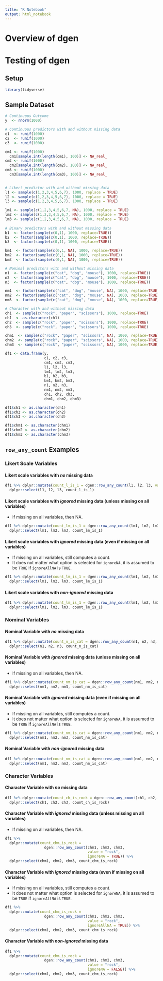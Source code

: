```yaml
---
title: "R Notebook"
output: html_notebook
---
```


# Overview of dgen
    

# Testing of dgen

## Setup
```r
library(tidyverse)
```

## Sample Dataset

```r
# Continuous Outcome
y  <- rnorm(1000)

# Continuous predictors with and without missing data
c1  <- runif(1000)
c2  <- runif(1000)
c3  <- runif(1000)

cm1 <- runif(1000)
  cm1[sample.int(length(cm1), 100)] <- NA_real_
cm2 <- runif(1000)
  cm2[sample.int(length(cm2), 100)] <- NA_real_
cm3 <- runif(1000)
  cm3[sample.int(length(cm3), 100)] <- NA_real_

  
# Likert predictor with and without missing data
l1 <- sample(c(1,2,3,4,5,6,7), 1000, replace = TRUE)
l2 <- sample(c(1,2,3,4,5,6,7), 1000, replace = TRUE)
l3 <- sample(c(1,2,3,4,5,6,7), 1000, replace = TRUE)

lm1 <- sample(c(1,2,3,4,5,6,7, NA), 1000, replace = TRUE)
lm2 <- sample(c(1,2,3,4,5,6,7, NA), 1000, replace = TRUE)
lm3 <- sample(c(1,2,3,4,5,6,7, NA), 1000, replace = TRUE)
  
# Binary predictors with and without missing data  
b1  <- factor(sample(c(0,1), 1000, replace=TRUE))
b2  <- factor(sample(c(0,1), 1000, replace=TRUE))
b3  <- factor(sample(c(0,1), 1000, replace=TRUE))

bm1  <- factor(sample(c(0,1, NA), 1000, replace=TRUE))
bm2  <- factor(sample(c(0,1, NA), 1000, replace=TRUE))
bm3  <- factor(sample(c(0,1, NA), 1000, replace=TRUE))

# Nominal predictors with and without missing data
n1  <- factor(sample(c("cat", "dog", "mouse"), 1000, replace=TRUE))
n2  <- factor(sample(c("cat", "dog", "mouse"), 1000, replace=TRUE))
n3  <- factor(sample(c("cat", "dog", "mouse"), 1000, replace=TRUE))

nm1  <- factor(sample(c("cat", "dog", "mouse", NA), 1000, replace=TRUE))
nm2  <- factor(sample(c("cat", "dog", "mouse", NA), 1000, replace=TRUE))
nm3  <- factor(sample(c("cat", "dog", "mouse", NA), 1000, replace=TRUE))

# Character with and without missing data
ch1  <- sample(c("rock", "paper", "scissors"), 1000, replace=TRUE)
ch1  <- as.character(ch1)
ch2  <- sample(c("rock", "paper", "scissors"), 1000, replace=TRUE)
ch3  <- sample(c("rock", "paper", "scissors"), 1000, replace=TRUE)

chm1  <- sample(c("rock", "paper", "scissors", NA), 1000, replace=TRUE)
chm2  <- sample(c("rock", "paper", "scissors", NA), 1000, replace=TRUE)
chm3  <- sample(c("rock", "paper", "scissors", NA), 1000, replace=TRUE)

df1 <- data.frame(y, 
                  c1, c2, c3, 
                  cm1, cm2, cm3, 
                  l1, l2, l3,
                  lm1, lm2, lm3,
                  b1, b2, b3, 
                  bm1, bm2, bm3, 
                  n1, n2, n3,
                  nm1, nm2, nm3,
                  ch1, ch2, ch3,
                  chm1, chm2, chm3)

df1$ch1 <- as.character(ch1)
df1$ch2 <- as.character(ch2)
df1$ch3 <- as.character(ch3)

df1$chm1 <- as.character(chm1)
df1$chm2 <- as.character(chm2)
df1$chm3 <- as.character(chm3)
```

## `row_any_count` Examples

### Likert Scale Variables

#### Likert scale variables with *no* missing data

```r
df1 %>% dplyr::mutate(count_l_is_1 = dgen::row_any_count(l1, l2, l3, value = "1")) %>% 
  dplyr::select(l1, l2, l3, count_l_is_1)
```

#### Likert scale variables with *ignored* missing data (unless missing on all variables)

*  If missing on all variables, then NA.


```r
df1 %>% dplyr::mutate(count_lm_is_1 = dgen::row_any_count(lm1, lm2, lm3, value = "1", ignoreNA = TRUE)) %>% 
  dplyr::select(lm1, lm2, lm3, count_lm_is_1)
```

#### Likert scale variables with *ignored* missing data (even if missing on all variables)

*  If missing on all variables, still computes a count.
*  It does not matter what option is selected for `ignoreNA`, it is assumed 
to be `TRUE` if `ignoreAllNA` is `TRUE`.

```r
df1 %>% dplyr::mutate(count_lm_is_1 = dgen::row_any_count(lm1, lm2, lm3, value = "1", ignoreNA = TRUE, ignoreAllNA = TRUE)) %>% 
  dplyr::select(lm1, lm2, lm3, count_lm_is_1)
```

#### Likert scale variables with *non-ignored* missing data


```r
df1 %>% dplyr::mutate(count_lm_is_1 = dgen::row_any_count(lm1, lm2, lm3, value = "1", ignoreNA = FALSE)) %>% 
  dplyr::select(lm1, lm2, lm3, count_lm_is_1)
```


### Nominal Variables

#### Nominal Variable with *no* missing data

```r
df1 %>% dplyr::mutate(count_n_is_cat = dgen::row_any_count(n1, n2, n3, value = "cat")) %>% 
  dplyr::select(n1, n2, n3, count_n_is_cat)
```

#### Nominal Variable with *ignored* missing data (unless missing on all variables)

*  If missing on all variables, then NA.

```r
df1 %>% dplyr::mutate(count_nm_is_cat = dgen::row_any_count(nm1, nm2, nm3, value = "cat", ignoreNA = TRUE)) %>% 
  dplyr::select(nm1, nm2, nm3, count_nm_is_cat)
```


#### Nominal Variable with *ignored* missing data (even if missing on all variables)

*  If missing on all variables, still computes a count.
*  It does not matter what option is selected for `ignoreNA`, it is assumed 
to be `TRUE` if `ignoreAllNA` is `TRUE`.

```r
df1 %>% dplyr::mutate(count_nm_is_cat = dgen::row_any_count(nm1, nm2, nm3, value = "cat", ignoreAllNA = TRUE)) %>% 
  dplyr::select(nm1, nm2, nm3, count_nm_is_cat)
```


#### Nominal Variable with *non-ignored* missing data

```r
df1 %>% dplyr::mutate(count_nm_is_cat = dgen::row_any_count(nm1, nm2, nm3, value = "cat", ignoreNA = FALSE, ignoreallNA = FALSE)) %>% 
  dplyr::select(nm1, nm2, nm3, count_nm_is_cat)
```

### Character Variables

#### Character Variable with *no* missing data

```r
df1 %>% dplyr::mutate(count_ch_is_rock = dgen::row_any_count(ch1, ch2, ch3, value = "rock")) %>% 
  dplyr::select(ch1, ch2, ch3, count_ch_is_rock)
```

#### Character Variable with *ignored* missing data (unless missing on all variables)

*  If missing on all variables, then NA.

```r
df1 %>% 
  dplyr::mutate(count_chm_is_rock = 
                  dgen::row_any_count(chm1, chm2, chm3, 
                                      value = "rock", 
                                      ignoreNA = TRUE)) %>% 
  dplyr::select(chm1, chm2, chm3, count_chm_is_rock)
```

#### Character Variable with *ignored* missing data (even if missing on all variables)

*  If missing on all variables, still computes a count.
*  It does not matter what option is selected for `ignoreNA`, it is assumed 
to be `TRUE` if `ignoreAllNA` is `TRUE`.

```r
df1 %>% 
  dplyr::mutate(count_chm_is_rock = 
                  dgen::row_any_count(chm1, chm2, chm3, 
                                      value = "rock", 
                                      ignoreAllNA = TRUE)) %>% 
  dplyr::select(chm1, chm2, chm3, count_chm_is_rock)
```

#### Character Variable with *non-ignored* missing data 


```r
df1 %>% 
  dplyr::mutate(count_chm_is_rock = 
                  dgen::row_any_count(chm1, chm2, chm3, 
                                      value = "rock", 
                                      ignoreNA = FALSE)) %>% 
  dplyr::select(chm1, chm2, chm3, count_chm_is_rock)
```



